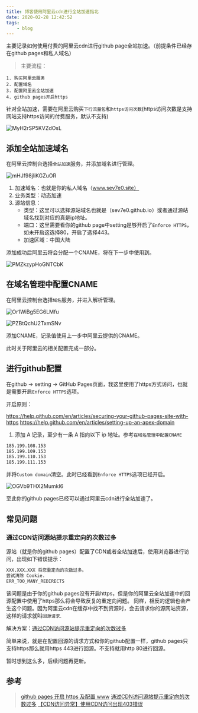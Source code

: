 ```yaml
---
title: 博客使用阿里云cdn进行全站加速指北
date: 2020-02-28 12:42:52
tags: 
    - blog
---
```


主要记录如何使用付费的阿里云cdn进行github page全站加速。（前提条件已经存在github pages和私人域名）

> 主要流程：
    
    1. 购买阿里云服务
    2. 配置域名
    3. 配置阿里云全站加速
    4. github pages开启https

针对全站加速，需要在阿里云购买`下行流量包`和`https访问次数`(https访问次数是支持网站支持https访问的付费服务，默认不支持)

![MyH2rSP5KVZdOsL](https://i.loli.net/2020/02/28/MyH2rSP5KVZdOsL.png)

## 添加全站加速域名

在阿里云控制台选择`全站加速`服务，并添加域名进行管理。

![mHJf98jliKGZuOR](https://i.loli.net/2020/02/28/mHJf98jliKGZuOR.png)

1. 加速域名：也就是你的私人域名（www.sev7e0.site）
2. 业务类型：动态加速
3. 源站信息：
    - 类型：这里可以选择源站域名也就是（sev7e0.github.io）或者通过源站域名找到对应的真是ip地址。
    - 端口：这里需要看你的github page中setting是够开启了`Enforce HTTPS`，如未开启这选择80，开启了选择443。
    - 加速区域：中国大陆

添加成功后阿里云将会分配一个CNAME，将在下一步中使用到。

![PMZkzypHoGNTCbK](https://i.loli.net/2020/02/28/PMZkzypHoGNTCbK.png)

## 在域名管理中配置CNAME

在阿里云控制台选择`域名`服务，并进入解析管理。

![Or1WiBg5EG6LMfu](https://i.loli.net/2020/02/28/Or1WiBg5EG6LMfu.png)

![PZBtQchU2TxmSNv](https://i.loli.net/2020/02/28/PZBtQchU2TxmSNv.jpg)

添加CNAME，记录值使用上一步中阿里云提供的CNAME。

此时关于阿里云的相关配置完成一部分。

## 进行github配置

在github -> setting -> GitHub Pages页面，我这里使用了https方式访问，也就是需要开启`Enforce HTTPS`选项。

开启原则：

https://help.github.com/en/articles/securing-your-github-pages-site-with-https
https://help.github.com/en/articles/setting-up-an-apex-domain

1. 添加 A 记录，至少有一条 A 指向以下 ip 地址。参考`在域名管理中配置CNAME`

```txt
185.199.108.153
185.199.109.153
185.199.110.153
185.199.111.153
```

并将`Custom domain`清空。此时已经看到`Enforce HTTPS`选项已经开启。

![OGVb9THX2MumkI6](https://i.loli.net/2020/02/28/OGVb9THX2MumkI6.jpg)

至此你的github pages已经可以通过阿里云cdn进行全站加速了。

## 常见问题

### 通过CDN访问源站提示重定向的次数过多

源站（就是你的github pages）配置了CDN或者全站加速后，使用浏览器进行访问，出现如下错误提示：

```txt
XXX.XXX.XXX 将您重定向的次数过多。
尝试清除 Cookie.
ERR_TOO_MANY_REDIRECTS
```

该问题是由于你的github pages没有开启https，但是你的阿里云全站加速中的回源配置中使用了https那么将会导致反复的重定向问题。
同样，相反的逻辑也会产生这个问题。因为阿里云cdn在缓存中找不到资源时，会去请求你的源网站资源，这样的请求就叫`回源请求`.

解决方案：[通过CDN访问源站提示重定向的次数过多](https://help.aliyun.com/knowledge_detail/148179.html?spm=5176.13910061.0.0.18f9237a280JMV&aly_as=xYRT4Elo)

简单来说，就是在配置回源的请求方式和你的github配置一样，github pages只支持https那么就用https 443进行回源。不支持就用http 80进行回源。

暂时想到这么多，后续问题再更新。

## 参考

> [github pages 开启 https 及配置 www](https://www.jianshu.com/p/1645be9307a1)
> [通过CDN访问源站提示重定向的次数过多](https://help.aliyun.com/knowledge_detail/148179.html?spm=5176.13910061.0.0.18f9237a280JMV&aly_as=xYRT4Elo)
> [【CDN访问异常】使用CDN访问出现403错误](https://developer.aliyun.com/article/744612)
